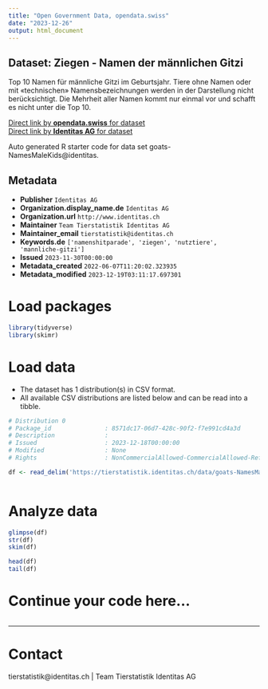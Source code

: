 ```yaml
---
title: "Open Government Data, opendata.swiss"
date: "2023-12-26"
output: html_document
---
```


## Dataset: Ziegen - Namen der männlichen Gitzi

Top 10 Namen für männliche Gitzi im Geburtsjahr. Tiere ohne Namen oder mit «technischen» Namensbezeichnungen werden in der Darstellung nicht berücksichtigt. Die Mehrheit aller Namen kommt nur einmal vor und schafft es nicht unter die Top 10.

[Direct link by **opendata.swiss** for dataset](https://opendata.swiss/de/dataset/ziegen-namen-der-mannlichen-gitzi)<br>
[Direct link by **Identitas AG** for dataset](https://tierstatistik.identitas.ch/)

Auto generated R starter code for data set goats-NamesMaleKids@identitas.

## Metadata

- **Publisher** `Identitas AG`
- **Organization.display_name.de** `Identitas AG`
- **Organization.url** `http://www.identitas.ch`
- **Maintainer** `Team Tierstatistik Identitas AG`
- **Maintainer_email** `tierstatistik@identitas.ch`
- **Keywords.de** `['namenshitparade', 'ziegen', 'nutztiere', 'mannliche-gitzi']`
- **Issued** `2023-11-30T00:00:00`
- **Metadata_created** `2022-06-07T11:20:02.323935`
- **Metadata_modified** `2023-12-19T03:11:17.697301`


# Load packages

```r

library(tidyverse)
library(skimr)

```

# Load data

-   The dataset has 1 distribution(s) in CSV format.
-   All available CSV distributions are listed below and can be read into a tibble.

```r

# Distribution 0
# Package_id               : 8571dc17-06d7-428c-90f2-f7e991cd4a3d
# Description              : 
# Issued                   : 2023-12-18T00:00:00
# Modified                 : None
# Rights                   : NonCommercialAllowed-CommercialAllowed-ReferenceRequired

df <- read_delim('https://tierstatistik.identitas.ch/data/goats-NamesMaleKids.csv')



```

# Analyze data

```r

glimpse(df)
str(df)
skim(df)

head(df)
tail(df)

```

# Continue your code here...

```r

```

------------------------------------------------------------------------

# Contact

tierstatistik@identitas.ch | Team Tierstatistik Identitas AG
